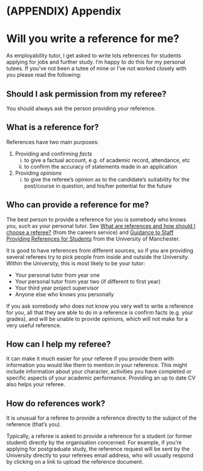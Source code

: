 
# (APPENDIX) Appendix {-}

# Will you write a reference for me?

As employability tutor, I get asked to write lots references for students applying for jobs and further study. I'm happy to do this for my personal tutees. If you've not been a tutee of mine or I've not worked closely with you please read the following:

## Should I ask permission from my referee?
You should always ask the person providing your reference.

## What is a reference for?

References have two main purposes:

1. Providing and confirming *facts*
    i. to give a factual account, e.g. of academic record, attendance, etc
    i. to confirm the accuracy of statements made in an application
1. Providing *opinions*
    i. to give the referee’s opinion as to the candidate’s suitability for the post/course in
question, and his/her potential for the future


## Who can provide a reference for me?

The best person to provide a reference for you is somebody who knows you, such as your personal tutor. See [What are references and how should I choose a referee?](http://www.careers.manchester.ac.uk/applicationsinterviews/faqs/references) (from the careers service) and [Guidance to Staff Providing References for Students](http://documents.manchester.ac.uk/display.aspx?DocID=1921) from the University of Manchester.

It is good to have references from different sources, so if you are providing several referees try to pick people from inside and outside the University. Within the University, this is most likely to be your tutor:

* Your personal tutor from year one
* Your personal tutor from year two (if different to first year)
* Your third year project supervisor
* Anyone else who knows you personally

If you ask somebody who does not know you very well to write a reference for you, all that they are able to do in a reference is confirm facts (e.g. your grades), and will be unable to provide opinions, which will not make for a very useful reference.

## How can I help my referee?

It can make it much easier for your referee if you provide them with information you would like them to mention in your reference. This might include information about your character, activities you have completed or specific aspects of your academic performance. Providing an up to date CV also helps your referee.

## How do references work?
It is unusual for a referee to provide a reference directly to the subject of the reference (that's you).

Typically, a referee is asked to provide a reference for a student (or former student) directly by the organisation concerned. For example, if you're applying for postgraduate study, the reference request will be sent by the University directly to your referees email address, who will usually respond by clicking on a link to upload the reference document.
